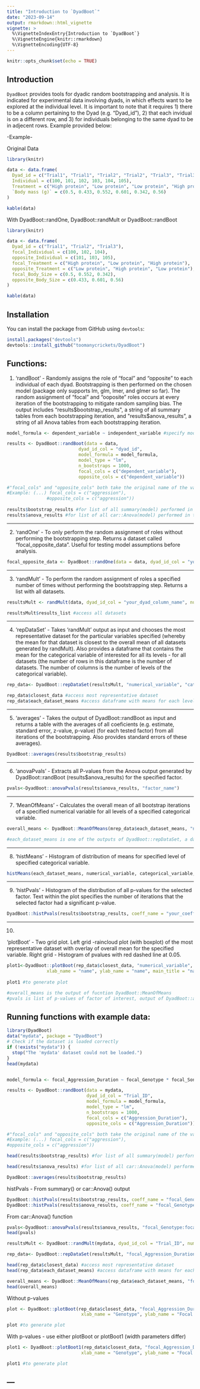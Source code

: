 ```yaml
---
title: "Introduction to `DyadBoot`"
date: "2023-09-14"
output: rmarkdown::html_vignette
vignette: >
  %\VignetteIndexEntry{Introduction to `DyadBoot`}
  %\VignetteEngine{knitr::rmarkdown}
  %\VignetteEncoding{UTF-8}
---
```


```r
knitr::opts_chunk$set(echo = TRUE)
```


## Introduction

`DyadBoot` provides tools for dyadic random bootstrapping and analysis. It is indicated for experimental data involving dyads, in which effects want to be explored at the individual level. It is important to note that it requires 1) there to be a column pertaining to the Dyad (e.g. "Dyad_id"), 2) that each invidual is on a different row, and 3) for individuals belonging to the same dyad to be in adjecent rows. Example provided below:

-Example-

Original Data

```r
library(knitr)

data <- data.frame(
  Dyad_id = c("Trial1", "Trial1", "Trial2", "Trial2", "Trial3", "Trial3"),
  Individual = c(100, 101, 102, 103, 104, 105),
  Treatment = c("High protein", "Low protein", "Low protein", "High protein", "High protein", "Low protein"),
  `Body mass (g)` = c(0.5, 0.433, 0.552, 0.601, 0.342, 0.56)
)

kable(data)
```

With DyadBoot::randOne, DyadBoot::randMult or DyadBoot::randBoot

```r
library(knitr)

data <- data.frame(
  Dyad_id = c("Trial1", "Trial2", "Trial3"),
  focal_Individual = c(100, 102, 104),
  opposite_Individual = c(101, 103, 105),
  focal_Treatment = c("High protein", "Low protein", "High protein"),
  opposite_Treatment = c("Low protein", "High protein", "Low protein"),
  focal_Body_Size = c(0.5, 0.552, 0.342),
  opposite_Body_Size = c(0.433, 0.601, 0.56)
)

kable(data)
```

## Installation

You can install the package from GitHub using `devtools`:

```r
install.packages("devtools")
devtools::install_github("toomanycrickets/DyadBoot")

```

## Functions:

1.  'randBoot' - Randomly assigns the role of "focal" and "opposite" to each individual of each dyad. Bootstrapping is then performed on the chosen model (package only supports lm, glm, lmer, and glmer so far). The random assignment of "focal" and "ooposite" roles occurs at every iteration of the bootstrapping to mitigate random sampling bias. The output includes "results$bootstrap_results", a string of all summary tables from each bootstrapping iteration, and "results$anova_results", a string of all Anova tables from each bootstrapping iteration.

```r
model_formula <- dependent_variable ~ independent_variable #specify model formula. It takes the format generated by the randBoot function with the "focal" and "opposite" roles attributed. Example: model_formula <- focal_aggression ~ opposite_mass

results <- DyadBoot::randBoot(data = data,
                           dyad_id_col = "dyad_id",
                           model_formula = model_formula,
                           model_type = "lm",
                           n_bootstraps = 1000,
                           focal_cols = c("dependent_variable"), 
                           opposite_cols = c("dependent_variable"))

#"focal_cols" and "opposite_cols" both take the original name of the variable, without the attribution of "focal" or "opposite". Must be same variable. 
#Example: (...) focal_cols = c("aggression"), 
               #opposite_cols = c("aggression"))
               
results$bootstrap_results #for list of all summary(model) performed in the bootstrapping
results$anova_results #for list of all car::Anova(model) performed in the bootstrapping
```

------------------------------------------------------------------------

2.  'randOne' - To only perform the random assignment of roles without performing the bootstrapping step. Returns a dataset called "focal_opposite_data". Useful for testing model assumptions before analysis.

```r
focal_opposite_data <- DyadBoot::randOne(data = data, dyad_id_col = "your_dyad_column_name")
```

------------------------------------------------------------------------

3.  'randMult' - To perform the random assignment of roles a specified number of times without performing the bootstrapping step. Returns a list with all datasets.

```r
resultsMult <- randMult(data, dyad_id_col = "your_dyad_column_name", num_iterations = number_of_iterations_desired)

resultsMult$results_list #access all datasets
```

------------------------------------------------------------------------

4.  'repDataSet' - Takes 'randMult' output as input and chooses the most representative dataset for the particular variables specified (whereby the mean for that dataset is closest to the overall mean of all datasets generated by randMult). Also provides a dataframe that contains the mean for the categorical variable of interested for all its levels - for all datasets (the number of rows in this dataframe is the number of datasets. The number of columns is the number of levels of the categorical variable).

```r
rep_data<- DyadBoot::repDataSet(resultsMult, "numerical_variable", "categorical_variable1", "categorical_variable2")

rep_data$closest_data #access most representative dataset
rep_data$each_dataset_means #access dataframe with means for each level of the categorical variable for each dataset generated by randMult
```

------------------------------------------------------------------------

5.  'averages' - Takes the output of DyadBoot::randBoot as input and returns a table with the averages of all coeficients (e.g. estimate, standard error, z-value, p-value) (for each tested factor) from all iterations of the bootstrapping. Also provides standard errors of these averages).

```r
DyadBoot::averages(results$bootstrap_results)
```

------------------------------------------------------------------------

6.  'anovaPvals' - Extracts all P-values from the Anova output generated by DyadBoot::randBoot (results\$anova_results) for the specified factor.

```r
pvals<-DyadBoot::anovaPvals(results$anova_results, "factor_name")
```

------------------------------------------------------------------------

7.  'MeanOfMeans' - Calculates the overall mean of all bootstrap iterations of a specified numerical variable for all levels of a specified categorical variable.

```r
overall_means <- DyadBoot::MeanOfMeans(mrep_data$each_dataset_means, "numerical_variable", "categorical_variable1", "categorical_variable2") 

#each_dataset_means is one of the outputs of DyadBoot::repDataSet, a dataframe that contains the mean for the categorical variable of interested for all its levels - for each dataset generated by DyadBoot::randMult. 
```

------------------------------------------------------------------------

8.  'histMeans' - Histogram of distribution of means for specified level of specified categorical variable.

```r
histMeans(each_dataset_means, numerical_variable, categorical_variable, level) #each_dataset_means is one of the outputs of DyadBoot::repDataSet, a dataframe that contains the mean for the categorical variable of interested for all its levels (can be accessed via rep_data$each_dataset_means) - for each dataset generated by DyadBoot::randMult. 
```

------------------------------------------------------------------------

9.  'histPvals' - Histogram of the distribution of all p-values for the selected factor. Text within the plot specifies the number of iterations that the selected factor had a significant p-value.

```r
DyadBoot::histPvals(results$bootstrap_results, coeff_name = "your_coefficient_name")
```

------------------------------------------------------------------------

10. 

'plotBoot' - Two grid plot. Left grid -raincloud plot (with boxplot) of the most representative dataset with overlay of overall mean for the specified variable. Right grid - Histogram of pvalues with red dashed line at 0.05.

```r
plot1<-DyadBoot::plotBoot(rep_data$closest_data, "numerical_variable", "categorical_variable1", "categorical_variable2", overall_means = overall_means, 
               xlab_name = "name", ylab_name = "name", main_title = "name", p_values = pvals)
               
plot1 #to generate plot

#overall_means is the output of fucntion DyadBoot::MeanOfMeans
#pvals is list of p-values of factor of interest, output of DyadBoot::anovaPvals.
```




## Running functions with example data:

```r
library(DyadBoot)
data("mydata", package = "DyadBoot")
# Check if the dataset is loaded correctly
if (!exists("mydata")) {
  stop("The 'mydata' dataset could not be loaded.")
}
head(mydata)


model_formula <- focal_Aggression_Duration ~ focal_Genotype * focal_Song_occurrence #specify model formula. It takes the format generated by the randBoot function with the "focal" and "opposite" roles attributed. Example: model_formula <- focal_aggression ~ opposite_mass

results <- DyadBoot::randBoot(data = mydata,
                              dyad_id_col = "Trial_ID",
                              model_formula = model_formula,
                              model_type = "lm",
                              n_bootstraps = 1000,
                              focal_cols = c("Aggression_Duration"), 
                              opposite_cols = c("Aggression_Duration"))

#"focal_cols" and "opposite_cols" both take the original name of the variable, without the attribution of "focal" or "opposite". Must be same variable. 
#Example: (...) focal_cols = c("aggression"), 
#opposite_cols = c("aggression"))

head(results$bootstrap_results) #for list of all summary(model) performed in the bootstrapping
```


```r
head(results$anova_results) #for list of all car::Anova(model) performed in the bootstrapping

```


```r
DyadBoot::averages(results$bootstrap_results)

```

histPvals - From summary() or car::Anova() output
```r
DyadBoot::histPvals(results$bootstrap_results, coeff_name = "focal_GenotypeB:focal_Song_occurrenceYes", "Summary")
DyadBoot::histPvals(results$anova_results, coeff_name = "focal_Genotype:focal_Song_occurrence", "Anova")


```

From car::Anova() function
```r
pvals<-DyadBoot::anovaPvals(results$anova_results, "focal_Genotype:focal_Song_occurrence")
head(pvals)

```


```r
resultsMult <- DyadBoot::randMult(mydata, dyad_id_col = "Trial_ID", num_iterations = 1000)

```


```r
rep_data<- DyadBoot::repDataSet(resultsMult, "focal_Aggression_Duration", "focal_Genotype", "focal_Song_occurrence")

head(rep_data$closest_data) #access most representative dataset
head(rep_data$each_dataset_means) #access dataframe with means for each level of the categorical variable for each dataset generated by randMult


```



```r
overall_means <- DyadBoot::MeanOfMeans(rep_data$each_dataset_means, "focal_Aggression_Duration", "focal_Genotype", "focal_Song_occurrence") 
head(overall_means)

```


Without p-values
```r
plot <- DyadBoot::plotBoot(rep_data$closest_data, "focal_Aggression_Duration", "focal_Genotype", "focal_Song_occurrence", overall_means = overall_means, 
                            xlab_name = "Genotype", ylab_name = "Focal Duration of Aggression (s)", main_title = NULL)

plot #to generate plot
```

With p-values - use either plotBoot or plotBoot1 (width parameters differ)
```r
plot1 <- DyadBoot::plotBoot1(rep_data$closest_data, "focal_Aggression_Duration", "focal_Genotype", "focal_Song_occurrence", overall_means = overall_means, 
                            xlab_name = "Genotype", ylab_name = "Focal Duration of Aggression (s)", main_title = NULL, p_values = pvals)

plot1 #to generate plot
```
---
------------------------------------------------------------------------
